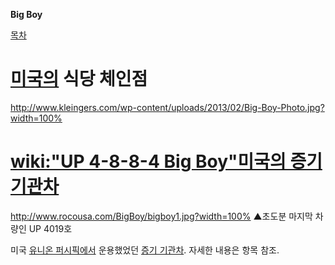 '''Big Boy'''

[[목차]]
= [[미국]]의 식당 체인점 =
http://www.kleingers.com/wp-content/uploads/2013/02/Big-Boy-Photo.jpg?width=100%

= [[wiki:"UP 4-8-8-4 Big Boy"미국의 증기기관차]] =
http://www.rocousa.com/BigBoy/bigboy1.jpg?width=100%
▲초도분 마지막 차량인 UP 4019호

미국 [[유니온 퍼시픽]]에서 운용했었던 [[증기 기관차]]. 자세한 내용은 항목 참조.
